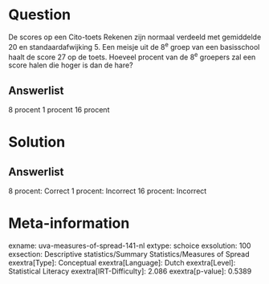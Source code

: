 Question
========

De scores op een Cito-toets Rekenen zijn normaal verdeeld met gemiddelde
20 en standaardafwijking 5. Een meisje uit de 8^e^ groep van een
basisschool haalt de score 27 op de toets. Hoeveel procent van de 8^e^
groepers zal een score halen die hoger is dan de hare?

Answerlist
----------

8 procent
1 procent
16 procent

Solution
========

Answerlist
----------

8 procent: Correct
1 procent: Incorrect
16 procent: Incorrect

Meta-information
================
exname: uva-measures-of-spread-141-nl
extype: schoice
exsolution: 100
exsection: Descriptive statistics/Summary Statistics/Measures of Spread
exextra[Type]: Conceptual
exextra[Language]: Dutch
exextra[Level]: Statistical Literacy
exextra[IRT-Difficulty]: 2.086
exextra[p-value]: 0.5389
